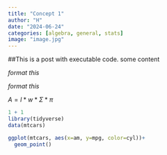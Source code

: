 ```yaml
---
title: "Concept 1"
author: "H"
date: "2024-06-24"
categories: [algebra, general, stats]
image: "image.jpg"
---
```


##This is a post with executable code. some content

*format this*

*format this*

$A = l * w * \Sigma * \pi$

```r
1 + 1
library(tidyverse)
data(mtcars)

ggplot(mtcars, aes(x=am, y=mpg, color=cyl))+
  geom_point()



```

